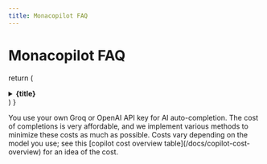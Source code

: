 ```yaml
---
title: Monacopilot FAQ
---
```


# Monacopilot FAQ

  return (
    <details
      className="last-of-type:mb-0 rounded-lg bg-neutral-50 dark:bg-neutral-800 p-2 mt-4"
    >
      <summary>
        <strong className="text-lg">{title}</strong>
      </summary>
      <div className="nx-p-2">{children}</div>
    </details>
  )
}

<FAQBox title="Is AI Auto Completion Free?">
  You use your own Groq or OpenAI API key for AI auto-completion. The cost of completions is very affordable, and we implement various methods to minimize these costs as much as possible. Costs vary depending on the model you use; see this [copilot cost overview table](/docs/copilot-cost-overview) for an idea of the cost.
</FAQBox>